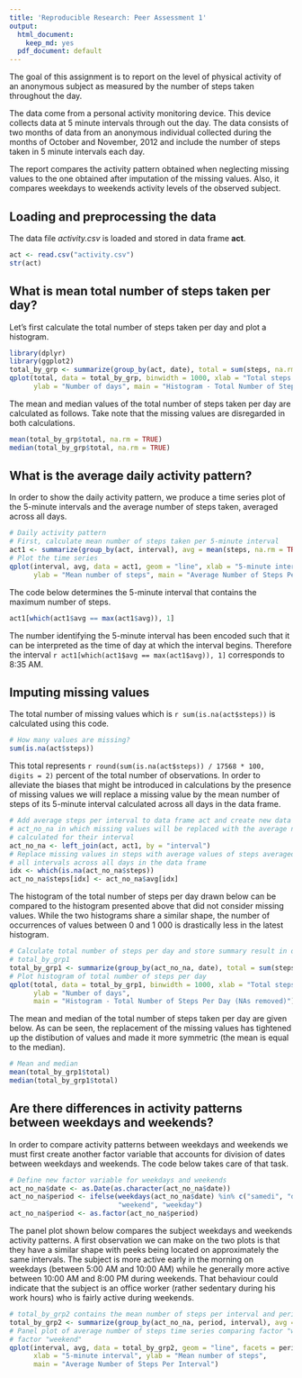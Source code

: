 ```yaml
---
title: 'Reproducible Research: Peer Assessment 1'
output:
  html_document:
    keep_md: yes
  pdf_document: default
---
```


The goal of this assignment is to report on the level of physical activity of an anonymous subject as measured by the number of steps taken throughout the day.  

The data come from a personal activity monitoring device. This device collects data at 5 minute intervals through out the day. The data consists of two months of data from an anonymous individual collected during the months of October and November, 2012 and include the number of steps taken in 5 minute intervals each day.  

The report compares the activity pattern obtained when neglecting missing values to the one obtained after imputation of the missing values.  Also, it compares weekdays to weekends activity levels of the observed subject.


## Loading and preprocessing the data

The data file *activity.csv* is loaded and stored in data frame **act**.  

```r
act <- read.csv("activity.csv")
str(act)
```

## What is mean total number of steps taken per day?

Let's first calculate the total number of steps taken per day and plot a histogram.  

```r
library(dplyr)
library(ggplot2)
total_by_grp <- summarize(group_by(act, date), total = sum(steps, na.rm = TRUE))
qplot(total, data = total_by_grp, binwidth = 1000, xlab = "Total steps per day",
      ylab = "Number of days", main = "Histogram - Total Number of Steps Per Day")
```
The mean and median values of the total number of steps taken per day are calculated as follows.  Take note that the missing values are disregarded in both calculations.  

```r
mean(total_by_grp$total, na.rm = TRUE)
median(total_by_grp$total, na.rm = TRUE)
```


## What is the average daily activity pattern?

In order to show the daily activity pattern, we produce a time series plot of the 5-minute intervals and the average number of steps taken, averaged across all days.  

```r
# Daily activity pattern
# First, calculate mean number of steps taken per 5-minute interval
act1 <- summarize(group_by(act, interval), avg = mean(steps, na.rm = TRUE))
# Plot the time series
qplot(interval, avg, data = act1, geom = "line", xlab = "5-minute interval",
      ylab = "Mean number of steps", main = "Average Number of Steps Per Interval")
```
The code below determines the 5-minute interval that contains the maximum number of steps.  

```r
act1[which(act1$avg == max(act1$avg)), 1]
```
The number identifying the 5-minute interval has been encoded such that it can be interpreted as the time of day at which the interval begins.  Therefore the interval `r act1[which(act1$avg == max(act1$avg)), 1]` corresponds to 8:35 AM.

## Imputing missing values

The total number of missing values which is `r sum(is.na(act$steps))` is calculated using this code.     

```r
# How many values are missing?
sum(is.na(act$steps))
```

This total represents `r round(sum(is.na(act$steps)) / 17568 * 100, digits = 2)` percent of the total number of observations.  In order to alleviate the biases that might be introduced in calculations by the presence of missing values we will replace a missing value by the mean number of steps of its 5-minute interval calculated across all days in the data frame.  

```r
# Add average steps per interval to data frame act and create new data frame 
# act_no_na in which missing values will be replaced with the average number of steps
# calculated for their interval
act_no_na <- left_join(act, act1, by = "interval")
# Replace missing values in steps with average values of steps averaged over 
# all intervals across all days in the data frame 
idx <- which(is.na(act_no_na$steps))
act_no_na$steps[idx] <- act_no_na$avg[idx]
```

The histogram of the total number of steps per day drawn below can be compared to the histogram presented above that did not consider missing values. While the two histograms share a similar shape, the number of occurrences of values between 0 and 1 000 is drastically less in the latest histogram.  


```r
# Calculate total number of steps per day and store summary result in data frame 
# total_by_grp1
total_by_grp1 <- summarize(group_by(act_no_na, date), total = sum(steps))
# Plot histogram of total number of steps per day
qplot(total, data = total_by_grp1, binwidth = 1000, xlab = "Total steps per day",
      ylab = "Number of days", 
      main = "Histogram - Total Number of Steps Per Day (NAs removed)")
```

The mean and median of the total number of steps taken per day are given below.  As can be seen, the replacement of the missing values has tightened up the distibution of values and made it more symmetric (the mean is equal to the median).  

```r
# Mean and median
mean(total_by_grp1$total)
median(total_by_grp1$total)
```

## Are there differences in activity patterns between weekdays and weekends?

In order to compare activity patterns between weekdays and weekends we must first create another factor variable that accounts for division of dates between weekdays and weekends.  The code below takes care of that task.

```r
# Define new factor variable for weekdays and weekends
act_no_na$date <- as.Date(as.character(act_no_na$date))
act_no_na$period <- ifelse(weekdays(act_no_na$date) %in% c("samedi", "dimanche"),
                           "weekend", "weekday")
act_no_na$period <- as.factor(act_no_na$period)
```
The panel plot shown below compares the subject weekdays and weekends activity patterns.  A first observation we can make on the two plots is that they have a similar shape with peeks being located on approximately the same intervals.  The subject is more active early in the morning on weekdays (between 5:00 AM and 10:00 AM) while he generally more active between 10:00 AM and 8:00 PM during weekends.  That behaviour could indicate that the subject is an office worker (rather sedentary during his work hours) who is fairly active during weekends.  

```r
# total_by_grp2 contains the mean number of steps per interval and period
total_by_grp2 <- summarize(group_by(act_no_na, period, interval), avg = mean(steps))
# Panel plot of average number of steps time series comparing factor "weekdays" to
# factor "weekend"
qplot(interval, avg, data = total_by_grp2, geom = "line", facets = period ~ .,
      xlab = "5-minute interval", ylab = "Mean number of steps",
      main = "Average Number of Steps Per Interval")
```

